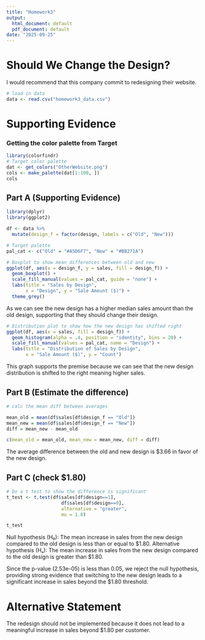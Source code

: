 ```yaml
---
title: "Homework3"
output:
  html_document: default
  pdf_document: default
date: "2025-09-25"
---
```


# Should We Change the Design?

I would recommend that this company commit to redesigning their website.

```r
# load in data
data <- read.csv("homework3_data.csv")
```

# Supporting Evidence

### Getting the color palette from Target

```r
library(colorfindr)
# Target color palette
dat <- get_colors("OtherWebsite.png")
cols <- make_palette(dat[1:100, ])
cols
```

## Part A (Supporting Evidence)


```r
library(dplyr)
library(ggplot2)

df <- data %>%
  mutate(design_f = factor(design, labels = c("Old", "New")))

# Target palette
pal_cat <- c("Old" = "#A5D6F7", "New" = "#BB271A")

# Boxplot to show mean differences between old and new
ggplot(df, aes(x = design_f, y = sales, fill = design_f)) +
  geom_boxplot() +
  scale_fill_manual(values = pal_cat, guide = "none") +
  labs(title = "Sales by Design",
       x = "Design", y = "Sale Amount ($)") +
  theme_grey()
```

As we can see the new design has a higher median sales amount than the old design, supporting that they should change their design. 

```r

# Distribution plot to show how the new design has shifted right
ggplot(df, aes(x = sales, fill = design_f)) +
  geom_histogram(alpha = .4, position = "identity", bins = 20) +
  scale_fill_manual(values = pal_cat, name = "Design") +
  labs(title = "Distribution of Sales by Design",
       x = "Sale Amount ($)", y = "Count")

```

This graph supports the premise because we can see that the new design distribution is shifted to the right meaning higher sales.

## Part B (Estimate the difference)

```r
# calc the mean diff between averages

mean_old = mean(df$sales[df$design_f == "Old"])
mean_new = mean(df$sales[df$design_f == "New"])
diff = mean_new - mean_old

c(mean_old = mean_old, mean_new = mean_new, diff = diff)

```

The average difference between the old and new design is $3.66 in favor of the new design.

## Part C (check $1.80)

```r
# Do a t test to show the difference is significant
t_test <- t.test(df$sales[df$design==1],
                    df$sales[df$design==0],
                    alternative = "greater",
                    mu = 1.8)

t_test
```

Null hypothesis (H₀): The mean increase in sales from the new design compared to the old design is less than or equal to $1.80.
Alternative hypothesis (Hₐ): The mean increase in sales from the new design compared to the old design is greater than $1.80.

Since the p-value (2.53e-05) is less than 0.05, we reject the null hypothesis, providing strong evidence that switching to the new design leads to a significant increase in sales beyond the $1.80 threshold.

# Alternative Statement

The redesign should not be implemented because it does not lead to a meaningful increase in sales beyond $1.80 per customer.

